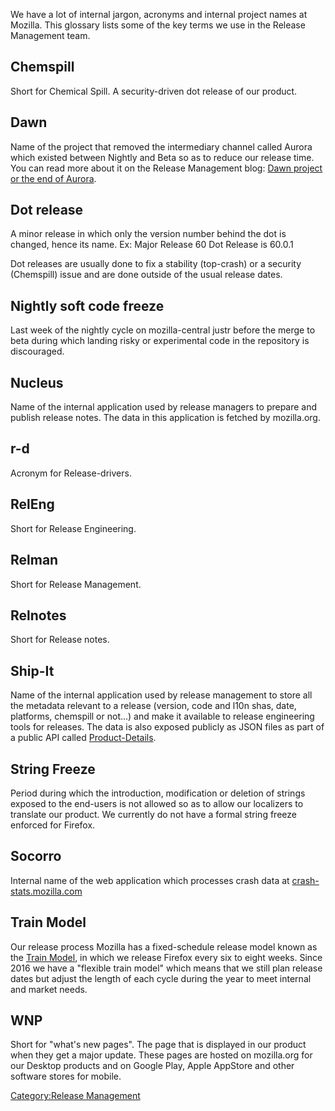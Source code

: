 We have a lot of internal jargon, acronyms and internal project names at Mozilla.
This glossary lists some of the key terms we use in the Release Management team.

== Chemspill ==
Short for Chemical Spill. A security-driven dot release of our product.

== Dawn ==
Name of the project that removed the intermediary channel called Aurora which existed between Nightly and Beta so as to reduce our release time. You can read more about it on the Release Management blog: [https://release.mozilla.org/firefox/release/2017/04/17/Dawn-Project-FAQ.html Dawn project or the end of Aurora].

== Dot release ==
A minor release in which only the version number behind the dot is changed, hence its name.
Ex:
Major Release 60
Dot Release is 60.0.1

Dot releases are usually done to fix a stability (top-crash)  or a security (Chemspill) issue and are done outside of the usual release dates.

== Nightly soft code freeze ==
Last week of the nightly cycle on mozilla-central justr before the merge to beta during which landing risky or experimental code in the repository is discouraged.

== Nucleus ==
Name of the internal application used by release managers to prepare and publish release notes. The data in this application is fetched by mozilla.org.

== r-d ==
Acronym for Release-drivers.

== RelEng ==
Short for Release Engineering.

== Relman ==
Short for Release Management.

== Relnotes ==
Short for Release notes.

== Ship-It ==
Name of the internal application used by release management to store all the metadata relevant to a release (version, code and l10n shas, date, platforms, chemspill or not…) and make it available to release engineering tools for releases. The data is also exposed publicly as JSON files as part of a public API called [[https://wiki.mozilla.org/Release_Management/Product_details|Product-Details]].

== String Freeze ==
Period during which the introduction, modification or deletion of strings exposed to the end-users is not allowed so as to allow our localizers to translate our product. We currently do not have a formal string freeze enforced for Firefox.

== Socorro ==
Internal name of the web application which processes crash data at [https://crash-stats.mozilla.com crash-stats.mozilla.com]

== Train Model ==
Our release process Mozilla has a fixed-schedule release model known as the [http://web.archive.org/web/20171012150350/https://blog.mozilla.org/channels/2011/07/18/every-six-weeks/ Train Model], in which we release Firefox every six to eight weeks. Since 2016 we have a "flexible train model" which means that we still plan release dates but adjust the length of each cycle during the year to meet internal and market needs.

== WNP ==
Short for "what's new pages". The page that is displayed in our product when they get a major update. These pages are hosted on mozilla.org for our Desktop products and on Google Play,  Apple AppStore and other software stores for mobile.

[[Category:Release Management]]
